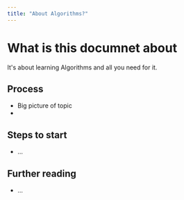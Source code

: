 ```yaml
---
title: "About Algorithms?"
---
```


# What is this documnet about
It's about learning Algorithms and all you need for it.

## Process
- Big picture of topic
- 

## Steps to start
- ...

## Further reading
- ...

